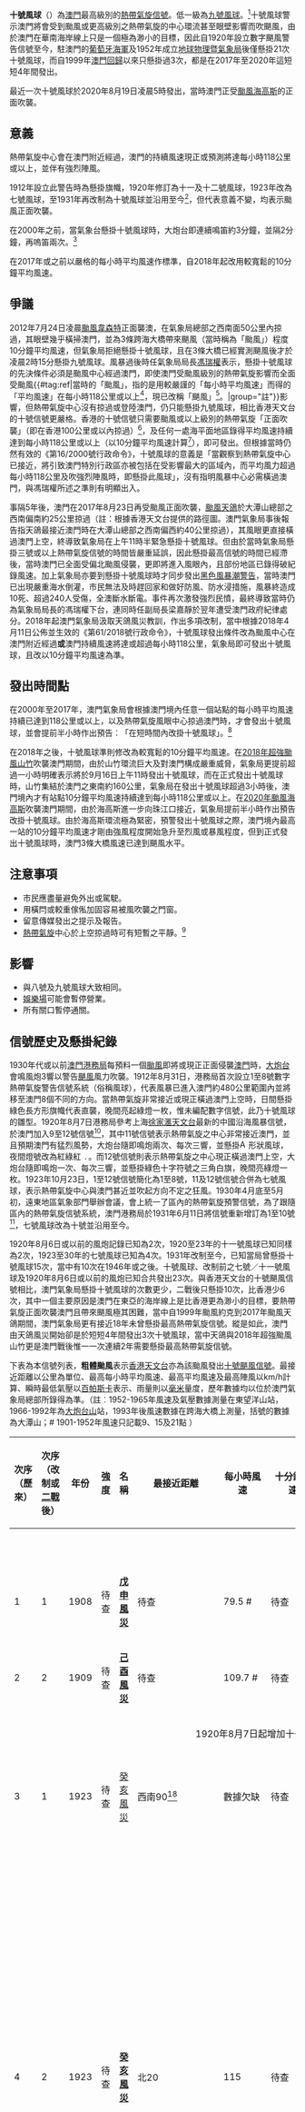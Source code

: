 
{{multiple image
|align=right |direction=horizontal | header=十號風球的信號形狀
|image1=Aspecto do sinal nº 10 de tempestade tropical de Macau na dia.svg |width1=150 |caption1=<div style="text-align: center;">
日間</div>
|image2=Aspecto do sinal nº 10 de tempestade tropical de Macau em noite.svg |width2=41|caption2=<div style="text-align: center;">晚間</div>
}}
'''十號風球'''（{{lang-pt|'''Sinal n.º 10'''<ref name="por-law">{{cite book |author=澳門特別行政區政府 |title=Boletim Oficial da Região Administrativa Especial de Macau |url=http://bo.io.gov.mo/bo/i/2000/18/rectif02.asp |accessdate=2010-08-27 |series=18/2000 |date=2000-05-02 |publisher=澳門印務局 |location=澳門 |language=pt |pages=576 |archive-date=2008-11-04 |archive-url=https://web.archive.org/web/20081104201815/http://bo.io.gov.mo/bo/i/2000/18/rectif02.asp |dead-url=no }}</ref>}}）為[[澳門|澳門]]最高級別的[[熱帶氣旋信號|熱帶氣旋信號]]。低一級為[[九號風球_(澳門)|九號風球]]。<ref name="chi-law">{{cite book |author=澳門特別行政區政府 |title=澳門特別行政區公報 |url=http://bo.io.gov.mo/bo/i/2000/18/rectif02_cn.asp |accessdate=2010-08-27 |series=18/2000 |date=2000-05-02 |publisher=澳門印務局 |location=澳門 |language=zh-mo |pages=576 |archive-date=2008-09-28 |archive-url=https://web.archive.org/web/20080928120948/http://bo.io.gov.mo/bo/i/2000/18/rectif02_cn.asp |dead-url=yes }}</ref>十號風球警示澳門將會受到颱風或更高級別之熱帶氣旋的中心環流甚至眼壁影響而吹颶風，由於澳門在華南海岸線上只是一個極為渺小的目標，因此自1920年設立數字颶風警告信號至今，駐澳門的[[葡萄牙軍事|葡萄牙海軍]]及1952年成立[[地球物理暨氣象局|地球物理暨氣象局]]後僅懸掛21次十號風球，而自1999年[[澳門回歸|澳門回歸]]以來只懸掛過3次，都是在2017年至2020年這短短4年間發出。

最近一次十號風球於2020年8月19日凌晨5時發出，當時澳門正受[[強烈熱帶風暴海高斯_(2020年)|颱風海高斯]]的正面吹襲。

==意義==
熱帶氣旋中心會在澳門附近經過，澳門的持續風速現正或預測將達每小時118公里或以上，並伴有強烈陣風。

1912年設立此警告時為懸掛旗幟，1920年修訂為十一及十二號風球，1923年改為七號風球，至1931年再改制為十號風球並沿用至今<ref name="mmstweather">{{cite web|title=澳門熱帶氣旋警告的演變|url=http://mmtsweather.com/index.php/historia-avisostc/|date=2020年7月20日|publisher=澳門氣象·天文}}{{zh-hant}}</ref>，但代表意義不變，均表示颱風正面吹襲。

在2000年之前，當氣象台懸掛十號風球時，大炮台即連續鳴笛約3分鐘，並隔2分鐘，再嗚笛兩次。<ref>{{Cite web|title=澳門氣象站與風球歷史|url=http://macaubtw.blogspot.com/2020/10/blog-post.html|accessdate=2020-10-26|author=|date=2020-10-01|format=|work=澳 門 巴 士 / 交 通 / 天 氣 資 訊 站 Macau Buses / Transport / Weather Information Station|publisher=|language=|archive-date=2020-11-10|archive-url=https://web.archive.org/web/20201110063014/http://macaubtw.blogspot.com/2020/10/blog-post.html|dead-url=no}}</ref>

在2017年或之前以嚴格的每小時平均風速作標準，自2018年起改用較寬鬆的10分鐘平均風速。

==爭議==
2012年7月24日凌晨[[颱風韋森特對港澳地區之影響#澳門|颱風韋森特]]正面襲澳，在氣象局總部之西南面50公里內掠過，其眼壁幾乎橫掃澳門，並為3條跨海大橋帶來颶風（當時稱為「颱風」）程度10分鐘平均風速，但氣象局拒絕懸掛十號風球，且在3條大橋已經實測颶風後才於凌晨2時15分懸掛九號風球。風暴過後時任氣象局局長[[馮瑞權|馮瑞權]]表示，懸掛十號風球的先決條件必須是颱風中心經過澳門，即使澳門受颱風級別的熱帶氣旋影響而全面受颱風{{#tag:ref|當時的「颱風」，指的是用較嚴謹的「每小時平均風速」而得的「平均風速」在每小時118公里或以上<ref>{{cite web|url=http://www.smg.gov.mo/smg/latestWeather/c_BeaufortScale.htm|title=蒲福氏風級|author=地球物理暨氣象局|accessdate=2017年10月27日|deadurl=yes|archiveurl=https://web.archive.org/web/20160305082004/http://www.smg.gov.mo/smg/latestWeather/c_BeaufortScale.htm|archivedate=2016年3月5日}}{{zh-hant}}</ref>，現已改稱「颶風」<ref>{{cite web|url=http://www.smg.gov.mo/smg/latestWeather/c_BeaufortScale.htm|title=蒲福風級表|author=地球物理暨氣象局|accessdate=2018年3月27日|archive-date=2016年3月5日|archive-url=https://web.archive.org/web/20160305082004/http://www.smg.gov.mo/smg/latestWeather/c_BeaufortScale.htm|dead-url=yes}}{{zh-mo}}</ref>。|group="註"}}影響，但熱帶氣旋中心沒有掠過或登陸澳門，仍只能懸掛九號風球，相比香港天文台的十號信號更嚴格。香港的十號信號只需要颱風或以上級別的熱帶氣旋「正面吹襲」（即在香港100公里或以內掠過）<ref>{{cite web|url=http://www.hko.gov.hk/informtc/historical_tc/histtypc_uc.htm|title=引致天文台需要發出十號颶風信號的颱風|author=香港天文台|accessdate=2013年1月25日|quote=⋯⋯在香港近距離（大約100公里）內掠過，也就是一般所謂「正面吹襲」香港。|archive-date=2017年7月7日|archive-url=https://web.archive.org/web/20170707001201/http://www.hko.gov.hk/informtc/historical_tc/histtypc_uc.htm|dead-url=no}}</ref>，及任何一處海平面地區錄得平均風速持續達到每小時118公里或以上（以10分鐘平均風速計算<ref>{{cite web|url=http://www.hko.gov.hk/wxinfo/currwx/flw_description/flw_c.htm|title=天氣術語：描述風力的常用術語|author=香港天文台|accessdate=2017年10月27日|archive-date=2016年11月26日|archive-url=https://web.archive.org/web/20161126075352/http://www.hko.gov.hk/wxinfo/currwx/flw_description/flw_c.htm|dead-url=no}}{{zh-hk}}</ref>），即可發出。但根據當時仍然有效的《第16/2000號行政命令》，十號風球的意義是「當觀察到熱帶氣旋中心已接近，將引致澳門特別行政區亦被包括在受影響最大的區域內，而平均風力超過每小時118公里及吹強烈陣風時，即懸掛此風球」，沒有指明風暴中心必需橫過澳門，與馮瑞權所述之準則有明顯出入。

事隔5年後，澳門在2017年8月23日再受颱風正面吹襲，[[颱風天鴿對澳門之影響|颱風天鴿]]於大潭山總部之西南偏南約25公里掠過（註：根據香港天文台提供的路徑圖。澳門氣象局事後報告指天鴿最接近澳門時在大潭山總部之西南偏西約40公里掠過），其風眼更直接橫過澳門上空，終導致氣象局在上午11時半緊急懸掛十號風球。但由於當時氣象局懸掛三號或以上熱帶氣旋信號的時間皆嚴重延誤，因此懸掛最高信號的時間已經滯後，當時澳門已全面受偏北颱風侵襲，更即將進入風眼內，且部份地區已錄得破紀錄風速。加上氣象局亦要到懸掛十號風球時才同步發出[[黑色風暴潮警告|黑色風暴潮警告]]，當時澳門已出現嚴重海水倒灌，市民無法及時趕回家和做好防風、防水浸措施，風暴終造成10死、超過240人受傷，全澳斷水斷電。事件再次激發強烈民憤，最終導致當時仍為氣象局局長的馮瑞權下台，連同時任副局長梁嘉靜於翌年遭受澳門政府紀律處分。2018年起澳門氣象局汲取天鴿風災教訓，作出多項改制，當中根據2018年4月11日公佈並生效的《第61/2018號行政命令》，十號風球發出條件改為颱風中心在澳門附近經過'''或'''澳門持續風速將達或超過每小時118公里，氣象局即可發出十號風球，且改以10分鐘平均風速為準。

== 發出時間點 ==
在2000年至2017年，澳門氣象局會根據澳門境內任意一個站點的每小時平均風速持續已達到118公里或以上，以及熱帶氣旋風眼中心掠過澳門時，才會發出十號風球，並會提前半小時作出預告︰「在短時間內改掛十號風球」。<ref>{{Cite web|title=電台新聞>本澳將於短時間內改掛10號風球(2017.08.23 11:07)|url=https://www.tdm.com.mo/c_news/radio_news.php?id=345226|accessdate=2020-09-20|work=www.tdm.com.mo}}</ref>

在2018年之後，十號風球準則修改為較寬鬆的10分鐘平均風速。在[[超強颱風山竹_(2018年)|2018年超強颱風山竹]]吹襲澳門期間，由於山竹環流巨大及對澳門構成嚴重威脅，氣象局更提前超過一小時明確表示將於9月16日上午11時發出十號風球，而在正式發出十號風球時，山竹集結於澳門之東南約160公里，氣象局在發出十號風球超過3小時後，澳門境內才有站點10分鐘平均風速持續達到每小時118公里或以上。在[[颱風海高斯_(2020年)|2020年颱風海高斯]]吹襲澳門期間，由於海高斯進一步向珠江口接近，氣象局提前半小時作出預告改掛十號風球。由於海高斯環流極為緊密，預警發出十號風球之際，澳門境內最高一站的10分鐘平均風速才剛由強風程度開始急升至烈風或暴風程度，但到正式發出十號風球時，澳門3條大橋風速已達到颶風水平。

==注意事項==
*市民應盡量避免外出或駕駛。
*用橫閂或較重傢俬加固容易被風吹襲之門窗。
*留意傳媒發出之提示及報告。
*[[熱帶氣旋|熱帶氣旋]]中心於上空掠過時可有短暫之平靜。<ref name="chi-law"/>

== 影響 ==
* 與八號及九號風球大致相同。
* [[娛樂場|娛樂場]]可能會暫停營業。
* 所有關口暫停通關。

==信號歷史及懸掛紀錄==
1930年代或以前[[澳門港務局|澳門港務局]]每預料一個[[颱風|颱風]]即將或現正正面侵襲[[澳門|澳門]]時，[[大炮台|大炮台]]會鳴風炮3響以警告[[颶風_(蒲福氏風級)|颶風]]風力吹襲。1912年8月31日，港務局首次設立1至8號數字熱帶氣旋警告信號系統（俗稱風球），代表風暴已進入澳門約480公里範圍內並將移至澳門8個不同的方向。當熱帶氣旋非常接近或現正橫過澳門上空時，日間懸掛綠色長方形旗幟代表直襲，晚間亮起綠燈一枚，惟未編配數字信號，此乃十號風球的雛型。1920年8月7日港務局參考上海[[徐家滙天文台|徐家滙天文台]]最新的中國沿海風暴信號，於澳門加入9至12號信號<ref name=mmstweather/>，其中11號信號表示熱帶氣旋之中心非常接近澳門，並且預期澳門有猛烈風勢，大炮台隨即鳴炮兩次、每次三響，並懸掛[[File:Aspecto_do_sinal_nº_10_de_tempestade_tropical_de_Macau_na_dia.svg|15px]]形狀風球，夜間燈號改為紅綠紅 [[File:Aspecto_do_sinal_nº_10_de_tempestade_tropical_de_Macau_em_noite.svg|5px]] 。而12號信號則表示熱帶氣旋之中心現正橫過澳門上空，大炮台隨即鳴炮一次、每次三響，並懸掛綠色十字符號之三角白旗，晚間亮綠燈一枚。1923年10月23日，1至12號信號簡化為1至8號，11及12號信號合併為七號風球，表示熱帶氣旋中心與澳門甚近並吹起方向不定之狂風。1930年4月底至5月初，遠東地區氣象部門舉辦會議，會上統一了區內的熱帶氣旋預警信號，為了跟隨區內的熱帶氣旋信號系統，澳門港務局於1931年6月11日將信號重新增訂為1至10號<ref name=mmstweather/>，七號風球改為十號並沿用至今。

1920年8月6日或以前的風炮記錄已知為2次，1920至23年的十一號風球已知同樣為2次，1923至30年的七號風球已知為4次。1931年改制至今，已知當局曾懸掛十號風球15次，當中有10次在1946年或之後。十號風球、改制前之七號／十一號風球及1920年8月6日或以前的風炮已知合共發出23次。與香港天文台的十號颶風信號相比，澳門氣象局懸掛十號風球的次數更少，二戰後只懸掛10次，比香港少6次，其中一個主要原因是澳門在東亞的海岸線上是比香港更為渺小的目標，要熱帶氣旋正面吹襲澳門且帶來颶風極其困難，當中自1999年颱風約克到2017年颱風天鴿期間，澳門氣象局更有接近18年未曾懸掛最高熱帶氣旋信號。縱是如此，澳門由天鴿風災開始卻是於短短4年間發出3次十號風球，當中天鴿與2018年超強颱風山竹更是澳門戰後惟一一次連續2年需要懸掛最高熱帶氣旋信號。

下表為本信號列表，'''粗體颱風'''表示[[香港天文台|香港天文台]]亦為該颱風發出[[十號颶風信號|十號颶風信號]]。最接近距離以公里為單位、最高每小時平均風速、最高平均風速及最高陣風以km/h計算、瞬時最低氣壓以[[百帕斯卡|百帕斯卡]]表示、雨量則以[[毫米|毫米]]量度，歷年數據均以位於澳門氣象局總部所錄得為準。（註︰1952-1965年風速及氣壓數據測量在東望洋山站，1966-1992年為[[大炮台山|大炮台山]]站，1993年後風速數據在跨海大橋上測量，括號的數據為大潭山；# 1901-1952年風速只記載9、15及21點 ）
<div style="text-align: left; ">{{HideH|鳴風炮（1920年8月6日或以前）／十一號風球（1920年8月7日-1923年10月22日）/ 七號風球 （1923年10月23日-1931年6月10日）／十號風球（1931年6月11日至今）發出紀錄}}
{| class="wikitable sortable"
! width="15" | 次序（歷來）
! width="15" | 次序（改制或[[二戰|二戰]]後）
! width="30" | 年份
! width="40" | 強度
! width="50" | 名稱
! width="35" | 最接近距離
! width="30" | 每小時風速
! width="30" | 十分鐘風速
! width="30" | 最高陣風
! width="30" | 瞬時最低氣壓
! width="30" | 雨量
! width="110" | 懸掛時間
! width="110" | 除下時間
! width="30" | 死亡人數
! width="30" | 受傷人數
! width="30" | 失蹤人數
! width="250" | 備註
|- align="center"
| colspan=17 align="center" |1920年8月6日或以前的風炮紀錄
|-
| 1
| 1
| 1908
| 待查
| '''[[戊申風災|戊申風災]]'''
| 待查
| 79.5 #
| 待查
| 待查
| 待查
| 待查
| 7月28日 01:30<ref>{{cite news | title=澳門風災記 |url= |publisher=[[華字日報|華字日報]]第4頁 |date=1908年7月30日 }}{{zh-hant}}</ref>
| 7月28日 待查
| 待查
| 待查
| 待查
|
|-
| 2
| 2
| 1909
| 待查
| '''[[己酉風災|己酉風災]]'''
| 待查
| 109.7 #
| 待查
| 待查
| 待查
| 待查
| 10月19日 10:00<ref name="華字日報19091022">{{cite news | title=澳門風災情形 |publisher=[[華字日報|華字日報]]第3頁 |date=1909年10月22日 }}{{zh-hant}}</ref>
| 10月20日 上午
| 3<ref name="華字日報19091022"/>
| 數人<ref name="華字日報19091022"/>
| 0
|  
|- align="center"
| colspan=17 align="center" |1920年8月7日起增加十一及十二號風球<ref name=mmstweather/>，並在1923年10月23日起更改為七號風球<ref name=mmstweather/>
|-
| 3
| 1
| 1923
| 待查
| [[癸亥風災_(1923年7月2日)|癸亥風災]]
| 西南90<ref>{{cite news | title=THE TYPHOON. |url= |publisher=[[孖剌西報|孖剌西報]]第3頁 |date=1923年7月3日 }}{{en}}</ref>
| 數據欠缺
| 待查
| 待查
| 待查
| 待查
| 7月2日 05:00<ref name="華字230704">{{cite news | title=澳門暴風記 |publisher=[[華字日報|華字日報]]第壹張叁頁 |date=1923年7月4日 }}{{zh-hant}}</ref>
| 7月2日 黃昏<ref name="華字230704"/>
| 3<ref>{{cite news | title=TYPHOON DAMAGE AT MACAO. PRAYA WALL DAMAGED. PEDESTRIANS KILLED BY FALLING HOUSES. |url= |publisher=[[孖剌西報|孖剌西報]]第5頁 |date=1923年7月4日 }}{{en}}</ref>
| 數人<ref name="華字230704"/>
| 0<ref name="華字230704"/>
| 當時稱為十一號風球
|-
| 4
| 2
| 1923
| 待查
| '''[[癸亥風災_(1923年8月)|癸亥風災]]'''
| 北20
| 115 
| 待查
| 200
| 963.7
| 待查
| 8月18日 10:30
| 8月19日 00:00
| 400餘<ref>{{cite web | title=澳門百科全書 - 颱風 |url=https://www.macaudata.com/macaubook/encyclopedia/html/43203.htm |publisher=[[澳門基金會|澳門基金會]] |date=1999年11月 }}{{zh-hant}}</ref>
| 52<ref>{{cite news | title=澳門風災之官報 |url= |publisher=[[華字日報|華字日報]]第壹張叁頁 |date=1923年8月28日 }}{{zh-hant}}</ref>
| 待查
| 歷來懸掛時間最長的十號風球，當時稱為十一號風球<ref name=mmstweather/>。由於該颱風十分接近澳門，風眼中心可能曾掠過澳門，未知當時是否曾發出過十二號風球
|-
| 5
| 3
| 1926
| 待查
| '''[[丙寅風災_(1926年9月)|丙寅風災]]'''
| 待查
| 67 #
| 待查
| 待查
| 待查
| 待查
| 9月27日 清晨<ref name="華僑日報19260929">{{cite news | title=二十七日澳門颶風狀況 |url= |publisher=[[華僑日報|華僑日報]]第二張第三頁 |date=1926年9月29日 }}{{zh-hant}}</ref>
| 9月27日 11:45<ref name="華僑日報19260929"/>
| 待查
| 待查
| 待查
| 
|-
| 6
| 4
| 1927
| 待查
| [[丁卯風災_(1927年7月)|丁卯風災]]
| 待查
| 待查
| 待查
| 待查
| 待查
| 待查
| 7月26日 01:25<ref name="華字日報19270727">{{cite news | title=澳門之風雨情形 |url= |publisher=[[華字日報|華字日報]]第二張第二頁 |date=1927年7月27日 }}{{zh-hant}}</ref>
| 7月26日 06:50<ref name="華字日報19270727"/>
| 待查
| 待查
| 待查
| 
|-
| 7
| 5
| 1927
| 待查
| '''[[丁卯風災_(1927年8月)|丁卯風災]]'''
| 待查
| 135
| 待查
| 190
| 待查
| 待查
| 8月20日 12:30<ref>{{cite news | title=MACAO HAS NASTY EXPERIENCE. VESSELS DRIVEN ASHORE OR DAMAGED. |url= |publisher=[[士蔑報|士蔑報]]第8頁 |date=1927年8月22日 }}{{en}}</ref>
| 8月20日 待查
| 4<ref>{{cite news | title=颶風過後調查三誌 |url= |publisher=[[華字日報|華字日報]]第二張第三頁 |date=1927年8月24日 }}{{zh-hant}}</ref>
| 0
| 0
| 平均風力最強的十號風球
|-
| 8
| 6
| 1929
| 待查
| '''[[己巳風災|己巳風災]]'''
| 待查
| 49 #
| 待查
| 220
| 待查
| 待查
| 8月22日 14:30<ref>{{cite news | title=颶風經過澳門 |url= |publisher=[[華字日報|華字日報]]第三張第二頁 |date=1929年8月24日 }}{{zh-hant}}</ref>
| 8月22日 17:00
| 待查
| 待查
| 待查
|
|- align="center"
| colspan=17 align="center" |1931年改制，由七號風球改為十號風球 
|-
| 9
| 1
| 1931
| 待查
| '''[[辛未風災_(1931年8月)|辛未風災]]'''
| 待查
| 待查
| 待查
| 待查
| 待查
| 待查
| 8月1日 12:30<ref>{{cite news | title=澳門颶風一瞥 |url= |publisher=[[工商日報|工商日報]]第三張第二版 |date=1931年8月3日 }}{{zh-hant}}</ref>
| 8月1日 19:00
| 待查
| 待查
| 待查
| 
|-
| 10
| 2
| 1936
| 待查
| '''[[丙子風災|丙子風災]]'''
| 待查
| 待查
| 待查
| 待查
| 待查
| 待查
| 8月17日 01:35
| 8月17日 13:30
| 數人<ref>{{cite news | title=港澳風災續紀 濠江覆舟亦溺斃數人 跑狗場一掃而空損失萬餘元 馬路沙梨頭等街塌屋多間 |url= |publisher=[[華字日報|華字日報]]第弍張第肆頁 |date=1936年8月19日 }}{{zh-hant}}</ref>
| 0
| 0
| 由[[八號風球_(澳門)|八號風球]]直接改掛十號風球
|-
| 11
| 3
| 1937
| 待查
| '''[[丁丑風災|丁丑風災]]'''
| 待查
| 待查
| 資料欠缺
| 178
| 待查
| 待查
| 9月2日 02:05
| 9月2日 上午
| 21<ref>{{cite news|publisher=[[工商日報|工商日報]]第三張第一版|date=1937年9月5日|title=風災！ 澳門水陸損失亦極重要 電線吹斷電燈不明頓成黑暗之市 汎美航空機場上蓋吹去浮橋損壞 鉅大漁艇沉沒十艘}}{{zh-hant}}</ref>
| 2
| 0
|
|-
| 12
| 4
| 1941
| 待查
| [[辛巳風災|辛巳風災]]
| 待查
| 61 #
| 待查
| 待查
| 待查
| 待查
| 6月30日 17:30<ref>[[華僑報|華僑報]]1941年7月1日{{zh-hant}}</ref>
| 7月1日 凌晨
| 待查
| 待查
| 待查
| 
|-
| 13
| 5
| 1944
| 待查
| [[甲申風災|甲申風災]]
| 待查
| 50 #
| 待查
| 待查
| 待查
| 待查
| 7月22日 08:30<ref name="西南日報19440723">{{cite news | title=颶風去而復回 昨晨侵襲本澳邊境 天文台風球數易並鳴炮報告風襲 低陷地點均成澤國小艇數艘沉沒  |publisher=[[西南日報|西南日報]]第四版 |date=1944年7月23日 }}{{zh-hant}}</ref>
| 7月22日 12:50<ref name="華僑報19440723">{{cite news|publisher=[[華僑報|華僑報]]第肆版|date=1944年7月23日|title=颶風襲澳 僅向南部掠過 市內早有防備損失不大}}{{zh-hant}}</ref>
| 0
| 1
| 0
| 
|- align="center"
| colspan=17 align="center" |[[第二次世界大戰|第二次世界大戰]]後的十號風球
|-
| 14
| 1
| 1946
| 颱風
| '''[[颱風英格瑞_(1946年)|英格瑞德]]'''
| 待查
| 60 #
| 待查
| 待查
| 待查
| 待查
| 7月18日 11:30<ref name="世界460719">{{cite news | title=十年來僅見 颶風襲澳詳情 |publisher=[[世界日報_(澳門)|世界日報]]第一版 |date=1946年7月19日 }}{{zh-hant}}</ref><BR>7月18日 16:30<ref name="世界460719"/>
| 7月18日 13:00<ref name="世界460719"/><BR>7月19日 03:00<ref>{{cite news | title=前晚水陸受災之 颶風襲澳情形詳誌 船隻樓房工廠碼頭樹木電材招牌皆為毀壞對象 |publisher=[[世界日報_(澳門)|世界日報]]第一版 |date=1946年7月20日 }}{{zh-hant}}</ref>
| 0
| 6<ref>{{cite news | title=陸上情形 颶風猛烈施威 摧毀房屋物資 |publisher=[[世界日報_(澳門)|世界日報]]第一版 |date=1946年7月19日 }}{{zh-hant}}</ref>
| 0
| 惟一一次需兩度懸掛十號風球<br>同時為歷年懸掛時間最短及最長的十號風球
|-
| 15
| 2
| 1949
| 颱風
| [[颱風瑪德琳_(1949年)|未命名]]
| 待查
| 64 #
| 待查
| 待查
| 待查
| 待查
| 9月8日 07:00<ref name="華僑報19490909">{{cite news|publisher=[[華僑報|華僑報]]第壹版|date=1949年9月9日|title=十號風球 鳴炮三響 火警倒塌事件計七宗}}{{zh-hant}}</ref>
| 9月8日 10:00<ref name="華僑報19490909"/>
| 0
| 0
| 0
|  
|-
| 16
| 3
| 1964
| 颱風
| '''[[颱風露比|露比]]'''
| 北10
| 89
| 待查
| 211
| 954.6
| 215.3
| 9月5日 14:10<ref>{{cite news|publisher=[[華僑日報|華僑日報]]第二張第二頁|date=1964年9月7日|title=澳門滿目瘡痍 損失超過百萬}}{{zh-hant}}</ref>
| 9月5日 17:11
| 1<ref>{{cite news|publisher=[[工商日報|工商日報]]第六頁|date=1964年9月7日|title=澳門風災嚴重 二十七年來僅見 塌樓一死十五傷災民逾千人 福隆下街大火澳督指揮灌救}}{{zh-hant}}</ref>
| 15
| 0
|
|-
| 17
| 4
| 1979
| 颱風
| '''[[颱風荷貝|荷貝]]'''
| 北37
| 71
| 待查
| 129
| 964.9
| 172.6
| 8月2日 15:10
| 8月2日 18:45
| 0
| 0
| 0
| 吹襲澳門前曾擁有[[風眼|雙重風眼]]
|-
| 18
| 5
| 1983
| 颱風
| '''[[颱風愛倫|愛倫]]'''
| 東北7
| 100
| 待查
| 150
| 963
| 176.4
| 9月9日 05:00<ref>{{cite news|publisher=[[華僑日報|華僑日報]]第一張第四頁|date=1983年9月11日|title=愛倫吹襲下澳門交通與通訊癱瘓}}{{zh-hant}}</ref>
| 9月9日 13:00
| 16<ref>{{cite web |url=http://www.weather.gov.hk/informtc/no10/ellen/report_uc.htm |title=颱風愛倫(8309)的報告 |publisher=[[香港天文台|香港天文台]] |date= |access-date=2018-06-13 |archive-url=https://web.archive.org/web/20171113010018/http://www.weather.gov.hk/informtc/no10/ellen/report_uc.htm |archive-date=2017-11-13 |dead-url=yes }}</ref>
| 3<ref>{{cite news |url= | title=【澳門街】天災亦人禍 澳殤 |publisher=[[正報|正報]] |date=2017年9月4日 }}</ref>
| 0
| 
|-
| 19
| 6
| 1991
| 颱風
| [[颱風布倫登|布倫登]]
| 西南30
| 51
| 待查
| 105
| 981.4
| 43.4
| 7月24日 06:00<ref name="明報910725">{{cite news | title=颱風吹襲澳懸十號風球 兩漁船沉沒兩漁民失踪 |publisher=[[明報|明報]]第五版 |date=1991年7月25日 }}{{zh-hant}}</ref><ref name="星島910725">{{cite news | title=布倫登正面吹襲 澳門掛十號風球 八三年來第一次 |publisher=[[星島日報|星島日報]]第十八版 |date=1991年7月25日 }}{{zh-hant}}</ref><ref name="文匯910725">{{cite news | title=澳門曾掛十號風球 兩艘內地舢舨翻沉 一對斗門漁民夫婦失踪 |publisher=[[文汇报_(香港)|文匯報]]第十一版 |date=1991年7月25日 }}{{zh-hant}}</ref>
| 7月24日 09:00<ref name="明報910725"/><ref name="星島910725"/><ref name="文匯910725"/>
| 2<ref name="明報910725"/><ref name="星島910725"/><ref name="文匯910725"/>
| 2<ref name="明報910725"/><ref name="星島910725"/><ref name="文匯910725"/>
| 0
| [[香港天文台|香港天文台]]把布倫登評定為[[強烈熱帶風暴|強烈熱帶風暴]]
|-
| 20
| 7
| 1999
| 颱風
| '''[[颱風約克|約克]]'''
| 北10{{#tag:ref|香港天文台提供的路徑圖顯示最接近澳門時在氣象局總部之東北偏北約23公里掠過。|group="註"}}
| 97（108）
| 待查
| 126（181）
| 965
| 153.6
| 9月16日 12:30<ref>{{cite news |url=http://news.sina.com.cn/china/1999-9-17/15408.html |title=澳门悬挂十号飓风讯号 |publisher=[[凤凰卫视|凤凰卫视]] |date=1999年9月17日 |accessdate=2014-04-29 |archive-date=2014-04-13 |archive-url=https://web.archive.org/web/20140413145425/http://news.sina.com.cn/china/1999-9-17/15408.html |dead-url=no }}{{zh-hans}}</ref>
| 9月16日 21:00
| 0
| 1
| 0
| [[澳門回歸|回歸]]前最後一次懸掛
|-
| 21
| 8
| 2017
| 颱風
| '''[[颱風天鴿|天鴿]]'''
| 西南偏西40<ref name="天鴿直襲路徑圖">{{cite web|url=http://www.hko.gov.hk/informtc/hato17/track_nearHK_uc.htm|title=超強颱風天鴿報告：天鴿接近香港時路徑圖|author=香港天文台|date=2017年10月25日|accessdate=2018年7月15日|archive-date=2017年10月25日|archive-url=https://web.archive.org/web/20171025184650/http://www.hko.gov.hk/informtc/hato17/track_nearHK_uc.htm|dead-url=no}}{{zh-hk}}</ref>{{#tag:ref|雖然澳門氣象局事後報告指天鴿最接近澳門時在氣象局總部之西南偏南約40公里掠過，但是氣象局事後報告的路徑圖顯示最接近時在澳門之西南偏南約30公里掠過，香港天文台事後報告的路徑圖顯示最接近時在大潭山總部之西南偏南約25公里掠過。|group="註"}}
| 132.0（95.1） <ref name="SMG天鴿報告">{{cite web|url=http://www.smg.gov.mo/smg/database/pdf/typhoon/c_1713.pdf|title=熱帶氣旋年報：颱風天鴿|author=地球物理暨氣象局|date=2017年10月17日|access-date=2017年11月8日|archive-url=https://web.archive.org/web/20170903120425/http://www.smg.gov.mo/smg/database/pdf/typhoon/c_1713.pdf|archive-date=2017年9月3日|dead-url=yes}}{{zh-hant}}</ref>
| 155.2
| 215.3（217.4）
| 957.8
| 35<ref name="SMG天鴿報告"/>
| 8月23日 11:30<ref>{{cite web |url=http://www.tdm.com.mo/c_news/radio_news.php?id=345229 |title=11時30分改掛10號風球 黑色風暴潮警告生效 |publisher=[[澳門電台|澳門電台]] |date=2017年8月23日 |accessdate=2017年8月23日 |archive-date=2017年8月23日 |archive-url=https://web.archive.org/web/20170823161142/http://www.tdm.com.mo/c_news/radio_news.php?id=345229 |dead-url=no }}{{zh-hant}}</ref>
| 8月23日 15:00<ref>{{cite web |url=http://www.tdm.com.mo/c_news/radio_news.php?id=345244 |title=8號風球料維持一段時間 |publisher=[[澳門電台|澳門電台]] |date=2017年8月23日 |accessdate=2017年8月23日 |archive-date=2017年8月23日 |archive-url=https://web.archive.org/web/20170823165216/http://www.tdm.com.mo/c_news/radio_news.php?id=345244 |dead-url=no }}{{zh-hant}}</ref>
| 10<ref>{{cite web |url=http://www.tdm.com.mo/c_news/radio_news.php?id=345660 |title=“天鴿”襲澳增至 10人遇難 |publisher=[[澳門電台|澳門電台]] |date=2017年8月25日 |accessdate=2017年8月25日 |archive-date=2017年8月25日 |archive-url=https://web.archive.org/web/20170825191647/http://www.tdm.com.mo/c_news/radio_news.php?id=345660 |dead-url=no }}{{zh-hant}}</ref>
| 244<ref name="rthk20170825">{{cite web |url=http://news.rthk.hk/rthk/ch/component/k2/1350385-20170825.htm?spTabChangeable=0 |title=澳門當局指仍在搶修24個變電站 料需時一至兩日 |publisher=[[香港電台|香港電台]] |date=2017年8月25日 |accessdate=2017年8月25日 |archive-date=2017年8月25日 |archive-url=https://web.archive.org/web/20170825184055/http://news.rthk.hk/rthk/ch/component/k2/1350385-20170825.htm?spTabChangeable=0 |dead-url=no }}{{zh-hant}}</ref>
| 0<ref name="rthk20170825"/>
| 戰後平均風力最強的十號風球；[[澳門回歸|回歸]]後首次懸掛
|-
| 21
| 9
| 2018
| 超強颱風
| '''[[颱風山竹_(2018年)|山竹]]'''
| 西南60
| 124.5（92.2） <ref name="smg20181116">{{cite web |url=http://www.smg.gov.mo/smg/database/pdf/typhoon/c_1822.pdf |title=超強颱風“山竹”〈1822〉（警告記錄及極值表） |publisher=[[地球物理暨氣象局|地球物理暨氣象局]] |date=2018年11月16日 |access-date=2018年11月16日 |archive-url=https://web.archive.org/web/20190514024707/http://www.smg.gov.mo/smg/database/pdf/typhoon/c_1822.pdf |archive-date=2019年5月14日 |dead-url=yes }}{{zh-hant}}</ref>
| 137.2（103.7）
| 188.6（158.4） <ref name="smg20181116"/>
| 969.0<ref name="smg20181116"/>
| 115.6<ref name="smg20181116"/>
| 9月16日 11:00
| 9月16日 20:00
| 0
| 40
| 0
| 1936至1937年後首次連續兩年懸掛最高風球<br>
戰後生效時間第二長的十號風球（9小時）
|-
| 22
| 10
| 2020
| 颱風
| [[強烈熱帶風暴海高斯_(2020年)|海高斯]]
| 西南20
| 127.7（70.6）
| 138.6（79.6）
| 215.6（148.7）
| 984.9
| 134.4
| 8月19日 05:00
| 8月19日 07:30
| 0
| 15 <ref>{{cite news |title=颱風“海高斯”工作總結 |url=https://news.gov.mo/detail/zh-hant/N20HSW09yt |agency=[[澳門特別行政區新聞局|澳門特別行政區新聞局]] |date=2020-08-19}}</ref>
| 0
| 戰後生效時間第二短的十號風球（2小時半）
|}
{{HideF}}</div>

==誤掛十號風球==
2013年9月22日[[颱風天兔_(2013年)|颱風天兔]]襲澳期間因[[颱風天兔_(2013年)#提早預告但未掛八號|人手錯誤]]，氣象局網頁在早上6時21分至25分錯誤指出「十號風球仍然懸掛」，其後氣象局翌日在網頁發聲明致歉<ref>{{Cite web |url=http://new.tdm.com.mo/c_news/radio_news.php?id=192186 |title=氣象局就錯誤發出10號風球信息致歉 |access-date=2013-09-23 |archive-url=https://web.archive.org/web/20140226122545/http://new.tdm.com.mo/c_news/radio_news.php?id=192186 |archive-date=2014-02-26 |dead-url=yes }}</ref>。

同樣的事情亦於2016年7月26日發生，[[強烈熱帶風暴銀河_(2016年)|強烈熱帶風暴銀河]]襲澳並正在懸掛一號風球，曾於上午約10時15分發布的手機天氣消息，圖示一度錯誤顯示為懸掛十號風球約10至15分鐘。氣象局稱手機程式軟件供應商和局方在程式的編碼解讀上存在差異，受影響的主要是iOS系統的手機程式<ref>{{Cite web |url=http://tdm.com.mo/c_news/radio_news.php?id=301658 |title=氣象局稱因手機程式供應商編碼有誤 圖示一度誤為 10號風球 |accessdate=2016-11-01 |archive-date=2016-11-03 |archive-url=https://web.archive.org/web/20161103220004/http://tdm.com.mo/c_news/radio_news.php?id=301658 |dead-url=no }}</ref>。

== 十號風球之最 ==
註：紀錄由1952年開始計算。

=== 全年最早發出的十號風球 ===
[[強烈熱帶風暴布倫登_(1991年)|1991年颱風布倫登]]，於'''7月24日06:00至09:00發出'''，維持3小時。

=== 全年最晚發出的十號風球 ===
[[強烈熱帶風暴約克|1999年颱風約克]]，於'''9月16日12:30至21:00發出'''，維持8個半小時。

=== 生效時間最長的十號風球 ===
[[颱風山竹_(2018年)|2018年超強颱風山竹]]，於'''9月16日11:00至20:00發出'''，維持9小時。

=== 生效時間最短的十號風球 ===
[[強烈熱帶風暴海高斯_(2020年)|2020年颱風海高斯]]，於'''8月19日05:00至07:30發出'''，維持2個半小時。

=== 相隔時間最短的十號風球 ===
[[颱風天鴿|2017年颱風天鴿]]與[[颱風山竹_(2018年)|2018年超強颱風山竹]]，相距時間為'''1年23日20小時'''。

=== 相隔時間最長的十號風球 ===
2000-2016年，'''17年11個月6日14小時30分鐘'''沒有發出十號風球。

=== 距離最遠的十號風球 ===
[[颱風山竹_(2018年)|2018年超強颱風山竹]]，熱帶氣旋中心最接近澳門氣象局總部時在西南約'''60公里'''掠過。

=== 風力最強的十號風球 ===
[[颱風天鴿|2017年颱風天鴿]]，友誼大橋南峰錄得的最高一小時平均風速為'''132.0km/h'''<ref>數據以每小時為一整點記錄</ref>，大潭山錄得的最高陣風為'''217.4km/h'''，成為澳門氣象台成立以來最強的十號風球。

=== 風力最弱的十號風球 ===
[[強烈熱帶風暴布倫登_(1991年)|1991年颱風布倫登]]，在十號風球生效期間，大炮台山一小時平均風力只錄得'''51km/h'''，成為澳門氣象台成立以來最弱的十號風球。

== 達到或接近十號風球標準但沒有發出十號風球的個案 ==
下述只記載1931年之後，澳門其中一個測風站一小時平均風力已達到110km/h或以上（即接近暴風上限以至颶風水平），但氣象局沒有發出十號風球的個案：
{|class="wikitable sortable mw-collapsible mw-collapsed"
!熱帶氣旋名稱
!熱帶氣旋警告生效期間
(最高一站一小時平均風力)
!最接近澳門距離
(公里)
!最高懸掛風球
!氣象局事後解釋
|-
|1940年[[庚辰風災|庚辰風災]]
| style="background:red; color:White; text-align:center" |148km/h E
東望洋山

(8-21 21:00)
| ---
|[[九號風球_(澳門)|九號風球]]
|沒有
|-
|[[颱風姬羅莉亞_(1957年)|1957年颱風姬羅莉亞]]
| style="background:orange;  text-align:center" |110km/h E
東望洋山

(9-22 20:00)
|東望洋山
0
|[[九號風球_(澳門)|九號風球]]
|沒有
|-
|[[強烈熱帶風暴貝姬_(1993年)|1993年強烈熱帶風暴貝姬]]
| style="background:red; color:White; text-align:center" |124km/h ENE
嘉樂庇總督大橋

(9-17 09:00)
|大炮台
西南偏南45
|[[九號風球_(澳門)|九號風球]]
|沒有
|-
|[[颱風哈格比_(2008年)|2008年颱風黑格比]]
| style="background:orange;  text-align:center" |109.9km/h ENE
嘉樂庇總督大橋

(9-23 00:00)
|大潭山
南140

|[[八號東北風球|八號東北風球]]/
[[八號東南風球|八號東南風球]]
|沒有
|-
|[[颱風韋森特_(2012年)|2012年颱風韋森特]]
| style="background:orange;  text-align:center" |115.2km/h ENE
嘉樂庇總督大橋

(7-24 02:00)
|大潭山
西南偏南40
|[[九號風球_(澳門)|九號風球]]
|因澳門與香港標準不一，澳門要懸掛十號風球，除了風速要達到一小時平均118公里以上外，
颱風中心亦同時要經過澳門，這次並無達到掛十號風球的要求。<ref>{{Cite web|title=电台新闻>气象局满意韦森特讯息发布(2012.07.24 19:13)|url=https://gb.tdm.com.mo/c_news/radio_news.php?id=155964|access-date=2021-10-16|work=gb.tdm.com.mo|archive-date=2021-10-19|archive-url=https://web.archive.org/web/20211019041845/https://gb.tdm.com.mo/c_news/radio_news.php?id=155964|dead-url=no}}</ref>
|}

* 背景顏色 (風速)
** 清勁或以下風力（每小時41公里以下）不會配上任何背景顏色
** {{colorbox|#399fc1}}藍色為強風（每小時41至62.9公里）
** {{colorbox|yellow}}黃色為烈風（每小時63至87.9公里）
** {{colorbox|orange}}橙色為暴風（每小時88至117.9公里）
** {{colorbox|red}}紅色為颶風（每小時118公里或以上）

==相關條目==
*[[澳門熱帶氣旋信號|澳門熱帶氣旋信號]]
*[[澳門熱帶氣旋信號紀錄列表|澳門熱帶氣旋信號紀錄列表]]
*[[十號颶風信號|香港十號颶風信號]]

==註釋==
<references group="註" />

==參考文獻==
{{reflist}}

{{SMG}}

[[Category:澳門氣象局|Category:澳門氣象局]]
[[Category:澳門熱帶氣旋警告|Category:澳門熱帶氣旋警告]]